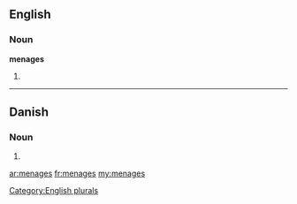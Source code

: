 ==English==

===Noun===
'''menages'''

# {{plural of|[[menage]]}}

[[Category:English plurals]]

----

==Danish==

===Noun===
{{head|da|noun form|g=c}}

# {{form of|genitive singular indefinite|menage|lang=da}}

[[ar:menages]]
[[fr:menages]]
[[my:menages]]